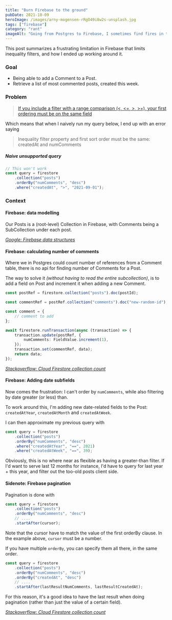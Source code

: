 ```yaml
---
title: "Burn Firebase to the ground"
pubDate: 2021-10-09
heroImage: /images/arny-mogensen-rRgO49i8w2s-unsplash.jpg
tags: ["firebase"]
category: "rant"
imageAlt: "Going from Postgres to Firebase, I sometimes find fires in the most unexpected places. Image by @arnykoor on Unsplash"
---
```


This post summarizes a frustrating limitation in Firebase that limits inequality filters, and how I ended up working around it.

### Goal

- Being able to add a Comment to a Post.
- Retrieve a list of most commented posts, created this week.

### Problem

> [If you include a filter with a range comparison (&lt;, &lt;=, &gt;, &gt;=), your first ordering must be on the same field](https://cloud.google.com/firestore/docs/query-data/order-limit-data#limitations)

Which means that when I naively run my query below, I end up with an error saying

> Inequality filter property and first sort order must be the same: createdAt and numComments

##### Naive unsupported query

```ts
// This won't work
const query = firestore
	.collection("posts")
	.orderBy("numComments", "desc")
	.where("createdAt", ">", "2021-09-01");
```

### Context

#### Firebase: data modelling

Our Posts is a (root-level) Collection in Firebase, with Comments being a SubCollection under each post.

_[Google: Firebase data structures](https://firebase.google.com/docs/firestore/manage-data/structure-data)_

#### Firebase: calculating number of comments

Where we in Postgres could count number of references from a Comment table, there is no api for finding number of Comments
for a Post.

The way to solve it _(without having to read the entire subcollection)_, is to add a field on Post and increment it when adding a new Comment.

```ts
const postRef = firestore.collection("posts").doc(postId);

const commentRef = postRef.collection("comments").doc("new-random-id");

const comment = {
	// comment to add
};

await firestore.runTransaction(async (transaction) => {
	transaction.update(postRef, {
		numComments: FieldValue.increment(1),
	});
	transaction.set(commentRef, data);
	return data;
});
```

_[Stackoverflow: Cloud Firestore collection count](https://stackoverflow.com/questions/46554091/cloud-firestore-collection-count)_

#### Firebase: Adding date subfields

Now comes the frustration: I can't order by `numComments`, while also filtering by date greater (or less) than.

To work around this, I'm adding new date-related fields to the Post: `createdAtYear`, `createdAtMonth` and `createdAtWeek`.

I can then approximate my previous query with

```ts
const query = firestore
	.collection("posts")
	.orderBy("numComments", "desc")
	.where("createdAtYear", "==", 2021)
	.where("createdAtWeek", "==", 39);
```

Obviously, this is no where near as flexible as having a greater-than filter. If I'd want to serve last 12 months for instance,
I'd have to query for last year + this year, and filter out the too-old posts client side.

#### Sidenote: Firebase pagination

Pagination is done with

```ts
const query = firestore
	.collection("posts")
	.orderBy("numComments", "desc")
	// ....
	.startAfter(cursor);
```

Note that the cursor have to match the value of the first orderBy clause. In the example above, `cursor` must be a number.

If you have multiple `orderBy`, you can specify them all there, in the same order.

```ts
const query = firestore
	.collection("posts")
	.orderBy("numComments", "desc")
	.orderBy("createdAt", "desc")
	// ....
	.startAfter(lastResultNumComments, lastResultCreatedAt);
```

For this reason, it's a good idea to have the last result when doing pagination (rather than just the value of a certain field).

_[Stackoverflow: Cloud Firestore collection count](https://stackoverflow.com/questions/46554091/cloud-firestore-collection-count)_
